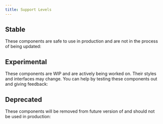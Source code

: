 ```yaml
---
title: Support Levels
---
```



## Stable

These components are safe to use in production and are not in the process of being updated:

<ComponentStatus status="stable" />

## Experimental

These components are WIP and are actively being worked on. Their styles and interfaces may change. You can help by testing these components out and giving feedback:

<ComponentStatus status="experimental" />

## Deprecated

These components will be removed from future version of and should not be used in production:

<ComponentStatus status="deprecated" />
